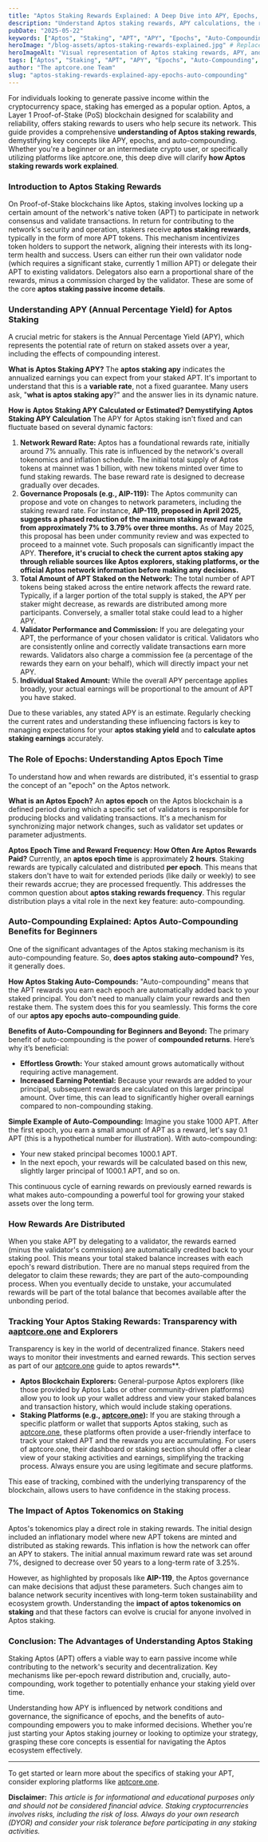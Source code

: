 ```yaml
---
title: "Aptos Staking Rewards Explained: A Deep Dive into APY, Epochs, and Auto-Compounding"
description: "Understand Aptos staking rewards, APY calculations, the role of epochs, and the power of auto-compounding. A clear guide for APT stakers on how these mechanisms work."
pubDate: "2025-05-22"
keywords: ["Aptos", "Staking", "APT", "APY", "Epochs", "Auto-Compounding", "Crypto Rewards", "Passive Income", "aptcore.one", "Staking Rewards"]
heroImage: "/blog-assets/aptos-staking-rewards-explained.jpg" # Replace with your actual image path
heroImageAlt: "Visual representation of Aptos staking rewards, APY, and network epochs"
tags: ["Aptos", "Staking", "APT", "APY", "Epochs", "Auto-Compounding", "Crypto Rewards", "Passive Income", "aptcore.one", "Staking Rewards"]
author: "The aptcore.one Team"
slug: "aptos-staking-rewards-explained-apy-epochs-auto-compounding"
---
```


For individuals looking to generate passive income within the cryptocurrency space, staking has emerged as a popular option. Aptos, a Layer 1 Proof-of-Stake (PoS) blockchain designed for scalability and reliability, offers staking rewards to users who help secure its network. This guide provides a comprehensive **understanding of Aptos staking rewards**, demystifying key concepts like APY, epochs, and auto-compounding. Whether you're a beginner or an intermediate crypto user, or specifically utilizing platforms like aptcore.one, this deep dive will clarify **how Aptos staking rewards work explained**.

### Introduction to Aptos Staking Rewards

On Proof-of-Stake blockchains like Aptos, staking involves locking up a certain amount of the network's native token (APT) to participate in network consensus and validate transactions. In return for contributing to the network's security and operation, stakers receive **aptos staking rewards**, typically in the form of more APT tokens. This mechanism incentivizes token holders to support the network, aligning their interests with its long-term health and success. Users can either run their own validator node (which requires a significant stake, currently 1 million APT) or delegate their APT to existing validators. Delegators also earn a proportional share of the rewards, minus a commission charged by the validator. These are some of the core **aptos staking passive income details**.

### Understanding APY (Annual Percentage Yield) for Aptos Staking

A crucial metric for stakers is the Annual Percentage Yield (APY), which represents the potential rate of return on staked assets over a year, including the effects of compounding interest.

**What is Aptos Staking APY?**
The **aptos staking apy** indicates the annualized earnings you can expect from your staked APT. It's important to understand that this is a **variable rate**, not a fixed guarantee. Many users ask, "**what is aptos staking apy**?" and the answer lies in its dynamic nature.

**How is Aptos Staking APY Calculated or Estimated? Demystifying Aptos Staking APY Calculation**
The APY for Aptos staking isn't fixed and can fluctuate based on several dynamic factors:

1.  **Network Reward Rate:** Aptos has a foundational rewards rate, initially around 7% annually. This rate is influenced by the network's overall tokenomics and inflation schedule. The initial total supply of Aptos tokens at mainnet was 1 billion, with new tokens minted over time to fund staking rewards. The base reward rate is designed to decrease gradually over decades.
2.  **Governance Proposals (e.g., AIP-119):** The Aptos community can propose and vote on changes to network parameters, including the staking reward rate. For instance, **AIP-119, proposed in April 2025, suggests a phased reduction of the maximum staking reward rate from approximately 7% to 3.79% over three months.** As of May 2025, this proposal has been under community review and was expected to proceed to a mainnet vote. Such proposals can significantly impact the APY. **Therefore, it's crucial to check the current aptos staking apy through reliable sources like Aptos explorers, staking platforms, or the official Aptos network information before making any decisions.**
3.  **Total Amount of APT Staked on the Network:** The total number of APT tokens being staked across the entire network affects the reward rate. Typically, if a larger portion of the total supply is staked, the APY per staker might decrease, as rewards are distributed among more participants. Conversely, a smaller total stake could lead to a higher APY.
4.  **Validator Performance and Commission:** If you are delegating your APT, the performance of your chosen validator is critical. Validators who are consistently online and correctly validate transactions earn more rewards. Validators also charge a commission fee (a percentage of the rewards they earn on your behalf), which will directly impact your net APY.
5.  **Individual Staked Amount:** While the overall APY percentage applies broadly, your actual earnings will be proportional to the amount of APT you have staked.

Due to these variables, any stated APY is an estimate. Regularly checking the current rates and understanding these influencing factors is key to managing expectations for your **aptos staking yield** and to **calculate aptos staking earnings** accurately.

### The Role of Epochs: Understanding Aptos Epoch Time

To understand how and when rewards are distributed, it's essential to grasp the concept of an "epoch" on the Aptos network.

**What is an Aptos Epoch?**
An **aptos epoch** on the Aptos blockchain is a defined period during which a specific set of validators is responsible for producing blocks and validating transactions. It's a mechanism for synchronizing major network changes, such as validator set updates or parameter adjustments.

**Aptos Epoch Time and Reward Frequency: How Often Are Aptos Rewards Paid?**
Currently, an **aptos epoch time** is approximately **2 hours**. Staking rewards are typically calculated and distributed **per epoch**. This means that stakers don't have to wait for extended periods (like daily or weekly) to see their rewards accrue; they are processed frequently. This addresses the common question about **aptos staking rewards frequency**. This regular distribution plays a vital role in the next key feature: auto-compounding.

### Auto-Compounding Explained: Aptos Auto-Compounding Benefits for Beginners

One of the significant advantages of the Aptos staking mechanism is its auto-compounding feature. So, **does aptos staking auto-compound?** Yes, it generally does.

**How Aptos Staking Auto-Compounds:**
"Auto-compounding" means that the APT rewards you earn each epoch are automatically added back to your staked principal. You don't need to manually claim your rewards and then restake them. The system does this for you seamlessly. This forms the core of our **aptos apy epochs auto-compounding guide**.

**Benefits of Auto-Compounding for Beginners and Beyond:**
The primary benefit of auto-compounding is the power of **compounded returns**. Here’s why it’s beneficial:

* **Effortless Growth:** Your staked amount grows automatically without requiring active management.
* **Increased Earning Potential:** Because your rewards are added to your principal, subsequent rewards are calculated on this larger principal amount. Over time, this can lead to significantly higher overall earnings compared to non-compounding staking.

**Simple Example of Auto-Compounding:**
Imagine you stake 1000 APT. After the first epoch, you earn a small amount of APT as a reward, let's say 0.1 APT (this is a hypothetical number for illustration). With auto-compounding:

* Your new staked principal becomes 1000.1 APT.
* In the next epoch, your rewards will be calculated based on this new, slightly larger principal of 1000.1 APT, and so on.

This continuous cycle of earning rewards on previously earned rewards is what makes auto-compounding a powerful tool for growing your staked assets over the long term.

### How Rewards Are Distributed

When you stake APT by delegating to a validator, the rewards earned (minus the validator's commission) are automatically credited back to your staking pool. This means your total staked balance increases with each epoch's reward distribution. There are no manual steps required from the delegator to claim these rewards; they are part of the auto-compounding process. When you eventually decide to unstake, your accumulated rewards will be part of the total balance that becomes available after the unbonding period.

### Tracking Your Aptos Staking Rewards: Transparency with a[aptcore.one](https://aptcore.one) and Explorers

Transparency is key in the world of decentralized finance. Stakers need ways to monitor their investments and earned rewards. This section serves as part of our [aptcore.one](https://aptcore.one) guide to aptos rewards**.

* **Aptos Blockchain Explorers:** General-purpose Aptos explorers (like those provided by Aptos Labs or other community-driven platforms) allow you to look up your wallet address and view your staked balances and transaction history, which would include staking operations.
* **Staking Platforms (e.g., [aptcore.one](https://aptcore.one)):** If you are staking through a specific platform or wallet that supports Aptos staking, such as [aptcore.one](https://aptcore.one), these platforms often provide a user-friendly interface to track your staked APT and the rewards you are accumulating. For users of aptcore.one, their dashboard or staking section should offer a clear view of your staking activities and earnings, simplifying the tracking process. Always ensure you are using legitimate and secure platforms.

This ease of tracking, combined with the underlying transparency of the blockchain, allows users to have confidence in the staking process.

### The Impact of Aptos Tokenomics on Staking

Aptos's tokenomics play a direct role in staking rewards. The initial design included an inflationary model where new APT tokens are minted and distributed as staking rewards. This inflation is how the network can offer an APY to stakers. The initial annual maximum reward rate was set around 7%, designed to decrease over 50 years to a long-term rate of 3.25%.

However, as highlighted by proposals like **AIP-119**, the Aptos governance can make decisions that adjust these parameters. Such changes aim to balance network security incentives with long-term token sustainability and ecosystem growth. Understanding the **impact of aptos tokenomics on staking** and that these factors can evolve is crucial for anyone involved in Aptos staking.

### Conclusion: The Advantages of Understanding Aptos Staking

Staking Aptos (APT) offers a viable way to earn passive income while contributing to the network's security and decentralization. Key mechanisms like per-epoch reward distribution and, crucially, auto-compounding, work together to potentially enhance your staking yield over time.

Understanding how APY is influenced by network conditions and governance, the significance of epochs, and the benefits of auto-compounding empowers you to make informed decisions. Whether you're just starting your Aptos staking journey or looking to optimize your strategy, grasping these core concepts is essential for navigating the Aptos ecosystem effectively.

---

To get started or learn more about the specifics of staking your APT, consider exploring platforms like [aptcore.one](https://aptcore.one). 

**Disclaimer:** *This article is for informational and educational purposes only and should not be considered financial advice. Staking cryptocurrencies involves risks, including the risk of loss. Always do your own research (DYOR) and consider your risk tolerance before participating in any staking activities.*